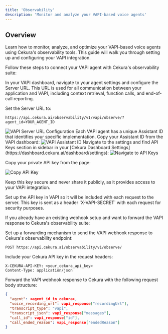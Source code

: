 ---
title: 'Observability'
description: 'Monitor and analyze your VAPI-based voice agents'
---


## Overview

Learn how to monitor, analyze, and optimize your VAPI-based voice agents using Cekura's observability tools. This guide will walk you through setting up and configuring your VAPI integration.

<Tabs>
<Tab title="No-code from VAPI">


Follow these steps to connect your VAPI agent with Cekura's observability suite:

<Steps>
<Step title="Configure Server URL in VAPI">
In your VAPI dashboard, navigate to your agent settings and configure the Server URL. This URL is used for all communication between your application and VAPI, including context retrieval, function calls, and end-of-call reporting.

Set the Server URL to:
```
https://api.cekura.ai/observability/v1/vapi/observe/?agent_id=YOUR_AGENT_ID
```

<img src="/images/vapi-observe.png" alt="VAPI Server URL Configuration" />
</Step>

<Step title="Get your Assistant ID">
Each VAPI agent has a unique Assistant ID that identifies your specific implementation. Copy your Assistant ID from the VAPI dashboard:

<img src="/images/vapi-assistant-id.png" alt="VAPI Assistant ID" />
</Step>

<Step title="Obtain your Cekura API key">
Navigate to the settings and find API Keys section in sidebar in your [Cekura Dashboard Settings](https://dashboard.cekura.ai/dashboard/settings):

<img src="/images/cekura/get-cekura-api-key-1.png" alt="Navigate to API Keys" />

Copy your private API key from the page:

<img src="/images/cekura/get-cekura-api-key-2.png" alt="Copy API Key" />

Keep this key secure and never share it publicly, as it provides access to your VAPI integration.
</Step>

<Step title="Configure API key in VAPI">
Set up the API key in VAPI so it will be included with each request to the server. This key is sent as a header `X-VAPI-SECRET` with each request for security purposes.
</Step>
</Steps>

</Tab>
<Tab title="Forwarding VAPI respone">

If you already have an existing webhook setup and want to forward the VAPI response to Cekura's observability suite:

<Steps>
<Step title="Configure forwarding endpoint">
Set up a forwarding mechanism to send the VAPI webhook response to Cekura's observability endpoint:

```
POST https://api.cekura.ai/observability/v1/observe/
```
</Step>

<Step title="Add authentication headers">
Include your Cekura API key in the request headers:

```
X-CEKURA-API-KEY: <your_cekura_api_key>
Content-Type: application/json
```
</Step>

<Step title="Forward the request body">
Forward the VAPI webhook response to Cekura with the following request body structure:

```json
{
  "agent": <agent_id_in_cekura>,
  "voice_recording_url": vapi_response["recordingUrl"],
  "transcript_type": "vapi",
  "transcript_json": vapi_response["messages"],
  "call_id": vapi_response["id"],
  "call_ended_reason": vapi_response["endedReason"]
}
```
</Step>
</Steps>

</Tab>
</Tabs>